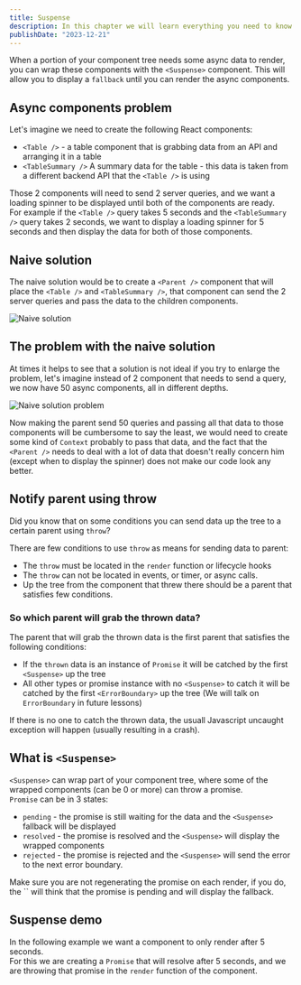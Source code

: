 ```yaml
---
title: Suspense
description: In this chapter we will learn everything you need to know about React Suspense.
publishDate: "2023-12-21"
---
```


When a portion of your component tree  needs some async data to render, you can wrap these components with the `<Suspense>` component. This will allow you to display a `fallback` until you can render the async components.

## Async components problem

Let's imagine we need to create the following React components:
- `<Table />` - a table component that is grabbing data from an API and arranging it in a table
- `<TableSummary />` A summary data for the table - this data is taken from a different backend API that the `<Table />` is using

Those 2 components will need to send 2 server queries, and we want a loading spinner to be displayed until both of the components are ready.  
For example if the `<Table />` query takes 5 seconds and the `<TableSummary />` query takes 2 seconds, we want to display a loading spinner for 5 seconds and then display the data for both of those components.

## Naive solution

The naive solution would be to create a `<Parent />` component that will place the `<Table />` and `<TableSummary />`, that component can send the 2 server queries and pass the data to the children components.

![Naive solution](https://github.com/ywarezk/academeez/blob/main/content/en/course/react/suspense/parent-tree.png?raw=true)

## The problem with the naive solution

At times it helps to see that a solution is not ideal if you try to enlarge the problem, let's imagine instead of 2 component that needs to send a query, we now have 50 async components, all in different depths.

![Naive solution problem](https://github.com/ywarezk/academeez/blob/main/content/en/course/react/suspense/larger-tree.png?raw=true)

Now making the parent send 50 queries and passing all that data to those components will be cumbersome to say the least, we would need to create some kind of `Context` probably to pass that data, and the fact that the `<Parent />` needs to deal with a lot of data that doesn't really concern him (except when to display the spinner) does not make our code look any better.

## Notify parent using throw

Did you know that on some conditions you can send data up the tree to a certain parent using `throw`?  

There are few conditions to use `throw` as means for sending data to parent:
- The `throw` must be located in the `render` function or lifecycle hooks
- The `throw` can not be located in events, or timer, or async calls.
- Up the tree from the component that threw there should be a parent that satisfies few conditions.

### So which parent will grab the thrown data?

The parent that will grab the thrown data is the first parent that satisfies the following conditions:
- If the `thrown` data is an instance of `Promise` it will be catched by the first `<Suspense>` up the tree
- All other types or promise instance with no `<Suspense>` to catch it will be catched by the first `<ErrorBoundary>` up the tree (We will talk on `ErrorBoundary` in future lessons)

If there is no one to catch the thrown data, the usuall Javascript uncaught exception will happen (usually resulting in a crash).

## What is `<Suspense>`

`<Suspense>` can wrap part of your component tree, where some of the wrapped components (can be 0 or more) can throw a promise.  
`Promise` can be in 3 states:
- `pending` - the promise is still waiting for the data and the `<Suspense>` fallback will be displayed
- `resolved` - the promise is resolved and the `<Suspense>` will display the wrapped components
- `rejected` - the promise is rejected and the `<Suspense>` will send the error to the next error boundary.

<Callout title="Carefull" variant="info">
Make sure you are not regenerating the promise on each render, if you do, the `<Suspense>` will think that the promise is pending and will display the fallback.
</Callout>

## Suspense demo

In the following example we want a component to only render after 5 seconds.  
For this we are creating a `Promise` that will resolve after 5 seconds, and we are throwing that promise in the `render` function of the component.

<div className="mt-5">
<Sandpack />
</div>